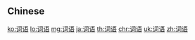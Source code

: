 {{also|詞語}}
==Chinese==
{{zh-see|詞語}}

[[ko:词语]]
[[lo:词语]]
[[mg:词语]]
[[ja:词语]]
[[th:词语]]
[[chr:词语]]
[[uk:词语]]
[[zh:词语]]